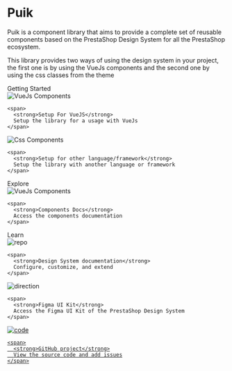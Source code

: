 
<Meta title="Docs/Introduction" />

<style>
  {`
  .subheading {
    --mediumdark: '#999999';
    font-weight: 900;
    font-size: 13px;
    color: #999;
    letter-spacing: 6px;
    line-height: 24px;
    text-transform: uppercase;
    margin-bottom: 12px;
    margin-top: 40px;
  }

  .link-item {
    display: block;
    padding: 20px 30px 20px 15px;
    border: 1px solid #00000010;
    border-radius: 5px;
    transition: background 150ms ease-out, border 150ms ease-out, transform 150ms ease-out;
    color: #333333;
    display: flex;
    align-items: flex-start;
  }

  .link-item:hover {
    border-color: #1EA7FD50;
    transform: translate3d(0, -3px, 0);
    box-shadow: rgba(0, 0, 0, 0.08) 0 3px 10px 0;
  }

  .link-item:active {
    border-color: #1EA7FD;
    transform: translate3d(0, 0, 0);
  }

  .link-item strong {
    font-weight: 700;
    display: block;
    margin-bottom: 2px;
  }

  .link-item img {
    height: 40px;
    width: 40px;
    margin-right: 15px;
    flex: none;
  }

  .link-item span {
    font-size: 14px;
    line-height: 20px;
  }


  `}
</style>

# Puik

Puik is a component library that aims to provide a complete set of reusable components based on the PrestaShop Design System for all the PrestaShop ecosystem.

This library provides two ways of using the design system in your project, the first one is by using the VueJs components and the second one by using the css classes from the theme

<div className="subheading">Getting Started</div>

<div className="grid md:grid-cols-2 gap-4">
  <div className="link-item cursor-pointer" onClick={linkTo('Docs/VueJs Components')}>
    <img src={VueJsLogo} alt="VueJs Components" />

    <span>
      <strong>Setup For VueJS</strong>
      Setup the library for a usage with VueJs
    </span>

  </div>

  <div className="link-item cursor-pointer" onClick={linkTo('Docs/VueJs Components')}>
    <img src={CssLogo} alt="Css Components" />

    <span>
      <strong>Setup for other language/framework</strong>
      Setup the library with another language or framework
    </span>

  </div>
</div>

<div className="subheading">Explore</div>

<div className="grid md:grid-cols-2 gap-4">
  <div className="link-item cursor-pointer" onClick={linkTo('Components/Alert')}>
    <img src={VueJsLogo} alt="VueJs Components" />

    <span>
      <strong>Components Docs</strong>
      Access the components documentation
    </span>

  </div>
</div>

<div className="subheading">Learn</div>

<div className="grid md:grid-cols-2 gap-4">
  <a className="link-item" target="_blank">
    <img src={Repo} alt="repo" />

    <span>
      <strong>Design System documentation</strong>
      Configure, customize, and extend
    </span>

  </a>

  <a className="link-item" target="_blank">
    <img src={FigmaLogo} alt="direction" />

    <span>
      <strong>Figma UI Kit</strong>
      Access the Figma UI Kit of the PrestaShop Design System
    </span>

  </a>

  <a className="link-item" href="https://github.com/PrestaShopCorp/puik" target="_blank">
    <img src={GitHubLogo} alt="code" />

    <span>
      <strong>GitHub project</strong>
      View the source code and add issues
    </span>

  </a>
</div>

